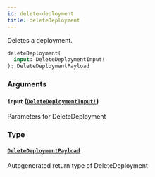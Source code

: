 ```yaml
---
id: delete-deployment
title: deleteDeployment
---
```


Deletes a deployment.

```graphql
deleteDeployment(
  input: DeleteDeploymentInput!
): DeleteDeploymentPayload

```

### Arguments

#### `input` ([`DeleteDeploymentInput!`](/docs/api/inputs/delete-deployment-input))

Parameters for DeleteDeployment

### Type

#### [`DeleteDeploymentPayload`](/docs/api/objects/delete-deployment-payload)

Autogenerated return type of DeleteDeployment
